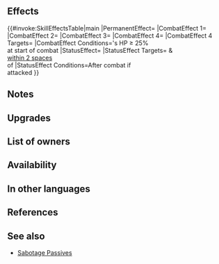 {{Weapon Infobox
|tagid=SID_魔器ギンヌンガガプ
|intID=3862
|userVersion1=Weapon
|userVersion2=Gleam
|exclusive=0
|weaponType=Dagger
|cost=300
|might=14
|range=2
|cooldown=-1
|effect=Accelerates Special trigger (cooldown count-1). At start of combat, if unit's HP ≥ 25%, grants Atk/Spd/Def/Res+5 to unit, inflicts Atk/Spd/Def/Res-X on foe (X = highest penalty on each stat between target and foes within 2 spaces of target; calculates each stat penalty independently), unit makes a guaranteed follow-up attack, and grants Special cooldown charge +1 to unit per attack (only highest value applied; does not stack) during combat.<br>Effect:【Dagger ７】<br><br>【Dagger ７】<br>After combat, if unit attacked, inflicts Def/Res-７ on target and foes within 2 spaces of target through their next actions.
|required=Silver Dagger
|refinePaths=default
|refineSP=350
|refineMedals=500
|refineStones=200
|properties=arcane,random_owner
}}
==Effects==
{{#invoke:SkillEffectsTable|main
|PermanentEffect={{Eft|Accelerate Special}}
|CombatEffect 1={{Eft|Temporary buffs|Atk/Spd/Def/Res|5}}
|CombatEffect 2={{Eft|Guaranteed Follow-ups}}
|CombatEffect 3={{Eft|Accelerate Charge}}
|CombatEffect 4={{Eft|Temporary debuffs|Atk/Spd/Def/Res|highest {{SEt|Penalties}}<br>on {{Tgt|Target Foe}} & {{Tgt|Foes}}<br>[[within 2 spaces]] of {{Tgt|Target Foe}}}}
|CombatEffect 4 Targets={{Tgt|Foe}}
|CombatEffect Conditions={{Tgt|Unit}}'s HP ≥ 25%<br>at start of combat
|StatusEffect={{Eft|Penalties|Def/Res|7}}
|StatusEffect Targets={{Tgt|Target Foe}} & {{Tgt|Foes}}<br>[[within 2 spaces]]<br>of {{Tgt|Target Foe}}
|StatusEffect Conditions=After combat if<br>{{Tgt|Unit}} attacked
}}

==Notes==
{{Temporary buffs}}
{{TemporaryDebufffromPenalty|source=the foe or foes within 2 spaces of foe}}
{{Guaranteed follow-up interaction}}
{{CooldownChargePlus}}
{{IfUnitAttacked}}
{{Penalties}}
==Upgrades==
{{Weapon Upgrade List}}
==List of owners==
{{Skill Hero List}}
{{NoInheritHeroes}}

==Availability==
{{PassiveFocusList}}
{{PassiveDistributionList}}
{{PassiveCombatManualList}}
==In other languages==
{{OtherLanguages
|japanese=魔器ギンヌンガガプ
|german=Arkane Leere
|spanishEU=Olvido arcano
|spanishLA=Olvido arcano
|french=Arcane du néant
|italian=Oblio arcano
|chineseTW=魔器金倫加
|portuguese=Vazio arcano
}}
==References==
<references/>
==See also==
{{See also skills|cond=(Description LIKE '%grants Atk/Spd/Def/Res+%during combat%special cooldown charge +_%per attack%' OR Description LIKE '%between target and foes within 2 spaces of target%' OR Description LIKE '%foe within 2 spaces of target, including target%') AND (Exclusive='1' AND Name NOT LIKE '%+' AND Properties HOLDS NOT 'arcane')}}
* [[Skill families/B Passives#Sabotage|Sabotage Passives]]
{{Weapons Navbox}}